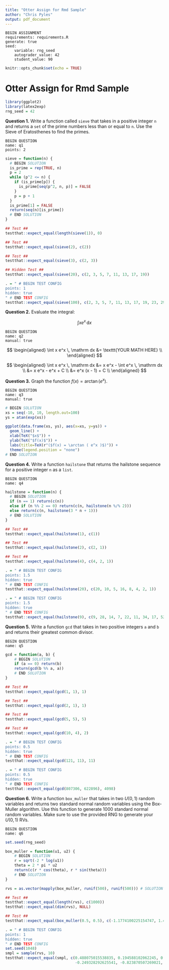 ```yaml
---
title: "Otter Assign for Rmd Sample"
author: "Chris Pyles"
output: pdf_document
---
```


```
BEGIN ASSIGNMENT
requirements: requirements.R
generate: true
seed:
    variable: rng_seed
    autograder_value: 42
    student_value: 90
```

```r
knitr::opts_chunk$set(echo = TRUE)
```

# Otter Assign for Rmd Sample

```r
library(ggplot2)
library(latex2exp)
rng_seed = 42
```

**Question 1.** Write a function called `sieve` that takes in a positive integer `n` and returns a `set` of the prime numbers less than or equal to `n`. Use the Sieve of Eratosthenes to find the primes.

```
BEGIN QUESTION
name: q1
points: 2
```

```r
sieve = function(n) {
  # BEGIN SOLUTION
  is_prime = rep(TRUE, n)
  p = 2
  while (p^2 <= n) {
    if (is_prime[p]) {
      is_prime[seq(p^2, n, p)] = FALSE
    }
    p = p + 1
  }
  is_prime[1] = FALSE
  return(seq(n)[is_prime])
  # END SOLUTION
}
```

```r
## Test ##
testthat::expect_equal(length(sieve(1)), 0)
```

```r
## Test ##
testthat::expect_equal(sieve(2), c(2))
```

```r
## Test ##
testthat::expect_equal(sieve(3), c(2, 3))
```

```r
## Hidden Test ##
testthat::expect_equal(sieve(20), c(2, 3, 5, 7, 11, 13, 17, 19))
```

```r
. = " # BEGIN TEST CONFIG
points: 1
hidden: true
" # END TEST CONFIG
testthat::expect_equal(sieve(100), c(2, 3, 5, 7, 11, 13, 17, 19, 23, 29, 31, 37, 41, 43, 47, 53, 59, 61, 67, 71, 73, 79, 83, 89, 97))
```

**Question 2.** Evaluate the integral:

$$
\int x e^x \, \mathrm dx
$$

```
BEGIN QUESTION
name: q2
manual: true
```

<!-- BEGIN PROMPT -->
$$
\begin{aligned}
\int x e^x \, \mathrm dx &= \texttt{YOUR MATH HERE} \\
\end{aligned}
$$
<!-- END PROMPT -->

<!-- BEGIN SOLUTION -->
$$
\begin{aligned}
\int x e^x \, \mathrm dx &= x e^x - \int e^x \, \mathrm dx \\
&= x e^x - e^x + C \\
&= e^x (x - 1) + C \\
\end{aligned}
$$
<!-- END SOLUTION -->

**Question 3.** Graph the function $f(x) = \arctan \left ( e^x \right )$.
```
BEGIN QUESTION
name: q3
manual: true
```

```r
# BEGIN SOLUTION
xs = seq(-10, 10, length.out=100)
ys = atan(exp(xs))

ggplot(data.frame(xs, ys), aes(x=xs, y=ys)) +
  geom_line() +
  xlab(TeX("$x$")) +
  ylab(TeX("$f(x)$")) +
  labs(title=TeX(r"($f(x) = \arctan ( e^x )$)")) +
  theme(legend.position = "none")
# END SOLUTION
```

**Question 4.** Write a function `hailstone` that returns the hailstone sequence for a positive integer ``n`` as a ``list``.

```
BEGIN QUESTION
name: q4
```

```r
hailstone = function(n) {
  # BEGIN SOLUTION
  if (n == 1) return(c(n))
  else if (n %% 2 == 0) return(c(n, hailstone(n %/% 2)))
  else return(c(n, hailstone(3 * n + 1)))
  # END SOLUTION
}
```

```r
## Test ##
testthat::expect_equal(hailstone(1), c(1))
```

```r
## Test ##
testthat::expect_equal(hailstone(2), c(2, 1))
```

```r
## Test ##
testthat::expect_equal(hailstone(4), c(4, 2, 1))
```

```r
. = " # BEGIN TEST CONFIG
points: 1.5
hidden: true
" # END TEST CONFIG
testthat::expect_equal(hailstone(20), c(20, 10, 5, 16, 8, 4, 2, 1))
```

```r
. = " # BEGIN TEST CONFIG
points: 1.5
hidden: true
" # END TEST CONFIG
testthat::expect_equal(hailstone(9), c(9, 28, 14, 7, 22, 11, 34, 17, 52, 26, 13, 40, 20, 10, 5, 16, 8, 4, 2, 1))
```

**Question 5.** Write a function ``gcd`` that takes in two positive integers ``a`` and ``b`` and returns their greatest common divisor.

```
BEGIN QUESTION
name: q5
```

```r
gcd = function(a, b) {
    # BEGIN SOLUTION
    if (a == 0) return(b)
    return(gcd(b %% a, a))
    # END SOLUTION
}
```

```r
## Test ##
testthat::expect_equal(gcd(1, 1), 1)
```

```r
## Test ##
testthat::expect_equal(gcd(2, 1), 1)
```

```r
## Test ##
testthat::expect_equal(gcd(5, 5), 5)
```

```r
## Test ##
testthat::expect_equal(gcd(10, 4), 2)
```

```r
. = " # BEGIN TEST CONFIG
points: 0.5
hidden: true
" # END TEST CONFIG
testthat::expect_equal(gcd(121, 11), 11)
```

```r
. = " # BEGIN TEST CONFIG
points: 0.5
hidden: true
" # END TEST CONFIG
testthat::expect_equal(gcd(807306, 622896), 4098)
```

**Question 6.** Write a function `box_muller` that takes in two $U(0,1)$ random variables and returns two standard normal random variables using the Box-Muller algorithm. Use this function to generate 1000 standard normal random variables. Make sure to use the provided RNG to generate your $U(0,1)$ RVs.

```
BEGIN QUESTION
name: q6
```

```r
set.seed(rng_seed)

box_muller = function(u1, u2) {
    # BEGIN SOLUTION
    r = sqrt(-2 * log(u1))
    theta = 2 * pi * u2
    return(c(r * cos(theta), r * sin(theta)))
    # END SOLUTION
}

rvs = as.vector(mapply(box_muller, runif(500), runif(500))) # SOLUTION
```

```r
## Test ##
testthat::expect_equal(length(rvs), c(1000))
testthat::expect_equal(dim(rvs), NULL)
```

```r
## Test ##
testthat::expect_equal(box_muller(0.5, 0.5), c(-1.1774100225154747, 1.4419114153575892e-16), tolerance=1e-5)
```

```r
. = " # BEGIN TEST CONFIG
points: 1
hidden: true
" # END TEST CONFIG
set.seed(1048)
smpl = sample(rvs, 10)
testthat::expect_equal(smpl, c(0.488075015538835, 0.194588102062245, 0.166299257619479, 0.835872276439119, 1.24125215479332,
                               -0.249328292625541, -0.823870507269021, 0.610713558462346, -0.212479727693556, -1.63148721078593))
```
